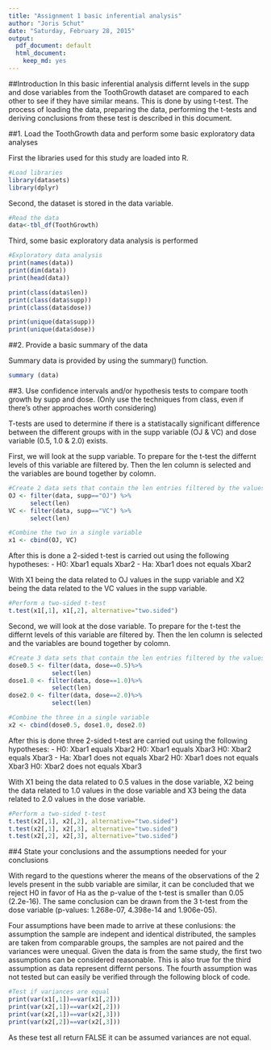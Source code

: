 ```yaml
---
title: "Assignment 1 basic inferential analysis"
author: "Joris Schut"
date: "Saturday, February 28, 2015"
output:
  pdf_document: default
  html_document:
    keep_md: yes
---
```


##Introduction
In this basic inferential analysis differnt levels in the supp and dose variables from the ToothGrowth dataset are compared to each other to see if they have similar means. This is done by using t-test. The process of loading the data, preparing the data, performing the t-tests and deriving conclusions from these test is described in this document.

##1. Load the ToothGrowth data and perform some basic exploratory data analyses

First the libraries used for this study are loaded into R.
```r
#Load libraries
library(datasets)
library(dplyr)
```

Second, the dataset is stored in the data variable.
```r
#Read the data
data<-tbl_df(ToothGrowth)
```

Third, some basic exploratory data analysis is performed
```r
#Exploratory data analysis
print(names(data))
print(dim(data))
print(head(data))

print(class(data$len))
print(class(data$supp))
print(class(data$dose))

print(unique(data$supp))
print(unique(data$dose))
```

##2. Provide a basic summary of the data

Summary data is provided by using the summary() function.
```r
summary (data)
```

##3. Use confidence intervals and/or hypothesis tests to compare tooth growth by supp and dose. (Only use the techniques from class, even if there's other approaches worth considering)

T-tests are used to determine if there is a statistacally significant difference between the different groups with in the supp variable (OJ & VC) and dose variable (0.5, 1.0 & 2.0) exists.

First, we will look at the supp variable. To prepare for the t-test the differnt levels of this variable are filtered by. Then the len column is selected and the variables are bound together by colomn.
```r
#Create 2 data sets that contain the len entries filtered by the values of the sub variable
OJ <- filter(data, supp=="OJ") %>%
      select(len)
VC <- filter(data, supp=="VC") %>%
      select(len)

#Combine the two in a single variable
x1 <- cbind(OJ, VC)
```

After this is done a 2-sided t-test is carried out using the following hypotheses:
- H0: Xbar1 equals Xbar2
- Ha: Xbar1 does not equals Xbar2

With X1 being the data related to OJ values in the supp variable and X2 being the data related to the VC values in the supp variable.

```r
#Perform a two-sided t-test
t.test(x1[,1], x1[,2], alternative="two.sided")
```

Second, we will look at the dose variable. To prepare for the t-test the differnt levels of this variable are filtered by. Then the len column is selected and the variables are bound together by colomn.

```r
#Create 3 data sets that contain the len entries filtered by the values of the dose variable
dose0.5 <- filter(data, dose==0.5)%>%
            select(len)
dose1.0 <- filter(data, dose==1.0)%>%
            select(len)
dose2.0 <- filter(data, dose==2.0)%>%
            select(len)

#Combine the three in a single variable
x2 <- cbind(dose0.5, dose1.0, dose2.0)
```

After this is done three 2-sided t-test are carried out using the following hypotheses:
- H0: Xbar1 equals Xbar2
  H0: Xbar1 equals Xbar3
  H0: Xbar2 equals Xbar3
- Ha: Xbar1 does not equals Xbar2
  H0: Xbar1 does not equals Xbar3
  H0: Xbar2 does not equals Xbar3

With X1 being the data related to 0.5 values in the dose variable, X2 being the data related to 1.0 values in the dose variable and X3 being the data related to 2.0 values in the dose variable.

```r
#Perform a two-sided t-test
t.test(x2[,1], x2[,2], alternative="two.sided")
t.test(x2[,1], x2[,3], alternative="two.sided")
t.test(x2[,2], x2[,3], alternative="two.sided")
```

##4 State your conclusions and the assumptions needed for your conclusions

With regard to the questions wherer the means of the observations of the 2 levels present in the subb variable are similar, it can be concluded that we reject H0 in favor of Ha as the p-value of the t-test is smaller than 0.05 (2.2e-16). The same conclusion can be drawn from the 3 t-test from the dose variable (p-values: 1.268e-07, 4.398e-14 and 1.906e-05).

Four assumptions have been made to arrive at these conlusions: the assumption the sample are indepent and identical distributed, the samples are taken from comparable groups, the samples are not paired and the variances were unequal. Given the data is from the same study, the first two assumptions can be considered reasonable. This is also true for the third assumption as data represent differnt persons. The fourth assumption was not tested but can easily be verified through the following block of code.

```r

#Test if variances are equal
print(var(x1[,1])==var(x1[,2]))
print(var(x2[,1])==var(x2[,2]))
print(var(x2[,1])==var(x2[,3]))
print(var(x2[,2])==var(x2[,3]))
```

As these test all return FALSE it can be assumed variances are not equal.